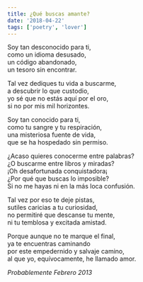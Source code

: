 ```yaml
---
title: ¿Qué buscas amante?
date: '2018-04-22'
tags: ['poetry', 'lover']
---
```


<div className="italic">
Soy tan desconocido para ti,<br/>
como un idioma desusado,<br/>
un código abandonado,<br/>
un tesoro sin encontrar.<br/>

Tal vez dediques tu vida a buscarme,<br/>
a descubrir lo que custodio,<br/>
yo sé que no estás aquí por el oro,<br/>
si no por mis mil horizontes.<br/>

Soy tan conocido para ti,<br/>
como tu sangre y tu respiración,<br/>
una misteriosa fuente de vida,<br/>
que se ha hospedado sin permiso.<br/>

¿Acaso quieres conocerme entre palabras?<br/>
¿O buscarme entre libros y miradas?<br/>
¡Oh desafortunada conquistadora¡<br/>
¿Por qué que buscas lo imposible?<br/>
Si no me hayas ni en la más loca confusión.<br/>

Tal vez por eso te deje pistas,<br/>
sutiles caricias a tu curiosidad,<br/>
no permitiré que descanse tu mente,<br/>
ni tu temblosa y excitada amistad.<br/>

Porque aunque no te marque el final,<br/>
ya te encuentras caminando<br/>
por este empedernido y salvaje camino,<br/>
al que yo, equívocamente, he llamado amor.<br/>
</div>

*Probablemente Febrero 2013*